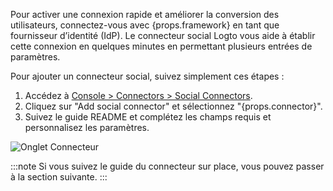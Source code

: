 Pour activer une connexion rapide et améliorer la conversion des utilisateurs, connectez-vous avec {props.framework} en tant que fournisseur d’identité (IdP).
Le connecteur social Logto vous aide à établir cette connexion en quelques minutes en permettant plusieurs entrées de paramètres.

Pour ajouter un connecteur social, suivez simplement ces étapes :

1. Accédez à [Console > Connectors > Social Connectors](https://cloud.logto.io/to/connectors/social).
2. Cliquez sur "Add social connector" et sélectionnez "{props.connector}".
3. Suivez le guide README et complétez les champs requis et personnalisez les paramètres.

<img src="/img/tutorial/connector-tab-social.png" alt="Onglet Connecteur" />

:::note
Si vous suivez le guide du connecteur sur place, vous pouvez passer à la section suivante.
:::
